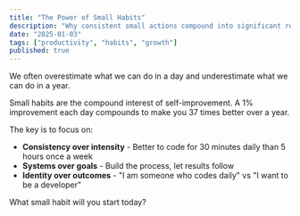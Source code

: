 ```yaml
---
title: "The Power of Small Habits"
description: "Why consistent small actions compound into significant results"
date: "2025-01-03"
tags: ["productivity", "habits", "growth"]
published: true
---
```


We often overestimate what we can do in a day and underestimate what we can do in a year.

Small habits are the compound interest of self-improvement. A 1% improvement each day compounds to make you 37 times better over a year.

The key is to focus on:
- **Consistency over intensity** - Better to code for 30 minutes daily than 5 hours once a week
- **Systems over goals** - Build the process, let results follow
- **Identity over outcomes** - "I am someone who codes daily" vs "I want to be a developer"

What small habit will you start today?
